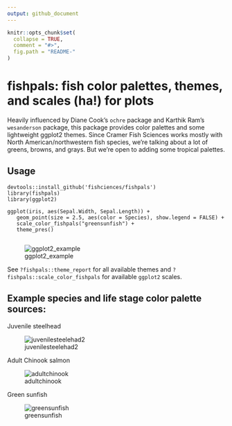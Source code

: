 ```yaml
---
output: github_document
---
```


<!-- README.md is generated from README.Rmd. Please edit that file -->

```r
knitr::opts_chunk$set(
  collapse = TRUE,
  comment = "#>",
  fig.path = "README-"
)
```

# fishpals: fish color palettes, themes, and scales (ha!) for plots

Heavily influenced by Diane Cook's `ochre` package and Karthik Ram's `wesanderson` package, this package provides color palettes and some lightweight ggplot2 themes. Since Cramer Fish Sciences works mostly with North American/northwestern fish species, we're talking about a lot of greens, browns, and grays. But we're open to adding some tropical palettes.

## Usage

    devtools::install_github('fishciences/fishpals')
    library(fishpals)
    library(ggplot2)
    
    ggplot(iris, aes(Sepal.Width, Sepal.Length)) +
       geom_point(size = 2.5, aes(color = Species), show.legend = FALSE) +
       scale_color_fishpals("greensunfish") +
       theme_pres()
       
![ggplot2_example](https://raw.githubusercontent.com/fishsciences/fishpals/master/fishphotos/ggplot2_example.jpeg)
       
See `?fishpals::theme_report` for all available themes and `?fishpals::scale_color_fishpals` for available `ggplot2` scales. 

## Example species and life stage color palette sources:

Juvenile steelhead

![juvenilesteelehad2](https://raw.githubusercontent.com/fishsciences/fishpals/master/fishphotos/juvenile_steelhead2.jpg)


Adult Chinook salmon

![adultchinook](https://c1.staticflickr.com/9/8614/30177831831_4194c59228_b.jpg)

Green sunfish

![greensunfish](https://raw.githubusercontent.com/fishsciences/fishpals/master/fishphotos/green_sunfish.jpg)

